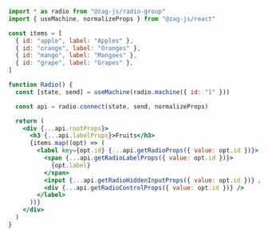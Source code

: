 ```jsx
import * as radio from "@zag-js/radio-group"
import { useMachine, normalizeProps } from "@zag-js/react"

const items = [
  { id: "apple", label: "Apples" },
  { id: "orange", label: "Oranges" },
  { id: "mango", label: "Mangoes" },
  { id: "grape", label: "Grapes" },
]

function Radio() {
  const [state, send] = useMachine(radio.machine({ id: "1" }))

  const api = radio.connect(state, send, normalizeProps)

  return (
    <div {...api.rootProps}>
      <h3 {...api.labelProps}>Fruits</h3>
      {items.map((opt) => (
        <label key={opt.id} {...api.getRadioProps({ value: opt.id })}>
          <span {...api.getRadioLabelProps({ value: opt.id })}>
            {opt.label}
          </span>
          <input {...api.getRadioHiddenInputProps({ value: opt.id })} />
          <div {...api.getRadioControlProps({ value: opt.id })} />
        </label>
      ))}
    </div>
  )
}
```
